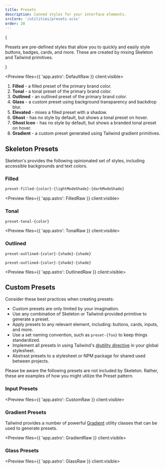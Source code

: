 ```yaml
---
title: Presets
description: Canned styles for your interface elements.
srcCore: '/utilities/presets.scss'
order: 20
---
```



{

<p className="text-xl">
	Presets are pre-defined styles that allow you to quickly and easily style buttons, badges, cards, and more. These are created by mixing
	Skeleton and Tailwind primitives.
</p>

}

<Preview files={{ 'app.astro': DefaultRaw }} client:visible>
	<Default />
</Preview>

1. **Filled** - a filled preset of the primary brand color.
2. **Tonal** - a tonal preset of the primary brand color.
3. **Outlined** - an outlined preset of the primary brand color.
4. **Glass** - a custom preset using background transparency and backdrop blur.
5. **Elevated** - mixes a filled preset with a shadow.
6. **Ghost** - has no style by default, but shows a tonal preset on hover.
7. **Ghost Icon** - has no style by default, but shows a branded tonal preset on hover.
8. **Gradient** - a custom preset generated using Tailwind gradient primitives.

## Skeleton Presets

Skeleton's provides the following opinionated set of styles, including accessible backgrounds and text colors.

### Filled

```txt
preset-filled-{color}-{lightModeShade}-{darkModeShade}
```

<Preview files={{ 'app.astro': FilledRaw }} client:visible>
	<Filled />
</Preview>

### Tonal

```txt
preset-tonal-{color}
```

<Preview files={{ 'app.astro': TonalRaw }} client:visible>
	<Tonal />
</Preview>

### Outlined

```txt
preset-outlined-{color}-{shade}-{shade}
```

`preset-outlined-{color}-{shade}-{shade}`

<Preview files={{ 'app.astro': OutlinedRaw }} client:visible>
	<Outlined />
</Preview>

## Custom Presets

Consider these best practices when creating presets:

- Custom presets are only limited by your imagination.
- Use any combination of Skeleton or Tailwind-provided primitive to generate a preset.
- Apply presets to any relevant element, including: buttons, cards, inputs, and more.
- Use a set naming convention, such as `preset-{foo}` to keep things standardized.
- Implement all presets in using Tailwind's [@utility directive](https://tailwindcss.com/docs/functions-and-directives#utility-directive) in your global stylesheet.
- Abstrast presets to a stylesheet or NPM package for shared used between projects.

Please be aware the following presets are not included by Skeleton. Rather, these are examples of how you might utilize the Preset pattern.

### Input Presets

<Preview files={{ 'app.astro': CustomRaw }} client:visible>
	<Custom />
</Preview>

### Gradient Presets

Tailwind provides a number of powerful [Gradient](https://tailwindcss.com/docs/gradient-color-stops) utility classes that can be used to generate presets.

<Preview files={{ 'app.astro': GradientRaw }} client:visible>
	<Gradient />
</Preview>

### Glass Presets

<Preview files={{ 'app.astro': GlassRaw }} client:visible>
	<Glass />
</Preview>
